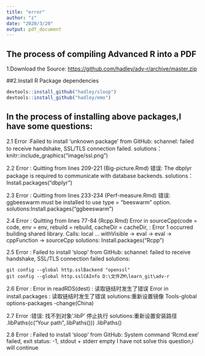 ---
title: "error"
author: "z"
date: "2020/3/20"
output: pdf_document
---

## The process of compiling Advanced R into a PDF
1.Download the Source: 
<https://github.com/hadley/adv-r/archive/master.zip>

##2.Install R Package dependencies
```{r eval=FALSE}
devtools::install_github("hadley/sloop")
devtools::install_github("hadley/emo")
```

## In the process of installing above packages,I have some questions:

2.1 Error :Failed to install 'unknown package' from GitHub:
schannel: failed to receive handshake, SSL/TLS connection failed.
solutions：knitr::include_graphics("image/ssl.png")

2.2 Error : Quitting from lines 209-221 (Big-picture.Rmd) 错误: The dbplyr package is required to communicate with database backends.
solutions：Install.packages("dbplyr")

2.3 Error : Quitting from lines 233-234 (Perf-measure.Rmd) 错误: ggbeeswarm must be installed to use type = "beeswarm" option.
solutions:Install.packages("ggbeeswarm")

2.4 Error : Quitting from lines 77-84 (Rcpp.Rmd) Error in sourceCpp(code = code, env = env, rebuild = rebuild, cacheDir = cacheDir, : Error 1 occurred building shared library. Calls: local ... withVisible -> eval -> eval -> cppFunction -> sourceCpp
solutions: Install.packages("Rcpp")

2.5 Error : Failed to install 'sloop' from GitHub: schannel: failed to receive handshake, SSL/TLS connection failed
solutions:
```
git config --global http.sslBackend "openssl"
git config --global http.sslCAInfo D:\文件ZM\learn_git\adv-r
```
2.6 Error : Error in readRDS(dest) : 读取链结时发生了错误 Error in install.packages : 读取链结时发生了错误
solutions:重新设置镜像 Tools-global options-packages -change(China)

2.7 Error :错误: 找不到对象'.libP' 停止执行
solutions:重新设置安装路径
.libPaths(c("Your path",.libPaths())) .libPaths()

2.8 Error : Failed to install 'sloop' from GitHub:
  System command 'Rcmd.exe' failed, exit status: -1, stdout + stderr empty
I have not solve this question,i will continue
